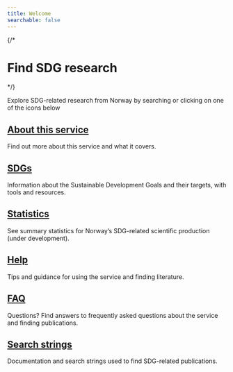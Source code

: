 ```yaml
---
title: Welcome
searchable: false
---
```



<div className="flex flex-col items-center justify-center mt-10 mb-8 gap-8"> 
  <SDGEng className="text-black dark:text-white center" />
  {/* <h1 className="text-center font-extrabold text-3xl sm:text-5xl md:text-5xl lg:text-6xl">Find SDG research</h1> */}
  <p className="text-left text-lg sm:text-xl md:text-xl lg:text-lg">Explore SDG-related research from Norway by searching or clicking on one of the icons below</p>
</div>

<div className="flex flex-col">
  <HomeSearchBox />

  <Goals />

  <Features>
    <Feature>
      <h2 className="text-center text-xl font-bold">
        <a href='/om/om-tjenesten'>About this service</a>
      </h2>
      <p className="text-center">
        Find out more about this service and what it covers.
      </p>
    </Feature>
    <Feature>
      <h2 className="text-center text-xl font-bold">
        <a href='/om/om-baerekraftsmalene'>SDGs</a>
      </h2>
      <p className="text-center">
        Information about the Sustainable Development Goals and their targets, with tools and resources.
      </p>
    </Feature>
    <Feature>
      <h2 className="text-center text-xl font-bold">
        <a href='/statistikk/om-statistikk'>Statistics</a>
      </h2>
      <p className="text-center">
        See summary statistics for Norway’s SDG-related scientific production (under development).
      </p>
    </Feature>
    <Feature>
      <h2 className="text-center text-xl font-bold">
        <a href='/hjelp/sokehjelp'>Help</a>
      </h2>
      <p className="text-center">
        Tips and guidance for using the service and finding literature.
      </p>
    </Feature>
    <Feature>
      <h2 className="text-center text-xl font-bold">
        <a href='/hjelp/ofte-stilte-sporsmal'>FAQ</a>
      </h2>
      <p className="text-center">
        Questions? Find answers to frequently asked questions about the service and finding publications.
      </p>
    </Feature>
    <Feature>
      <h2 className="text-center text-xl font-bold">
        <a href='/om/sokestreng/introduksjon'>Search strings</a>
      </h2>
      <p className="text-center">
        Documentation and search strings used to find SDG-related publications.
      </p>
    </Feature>
  </Features>
</div>
